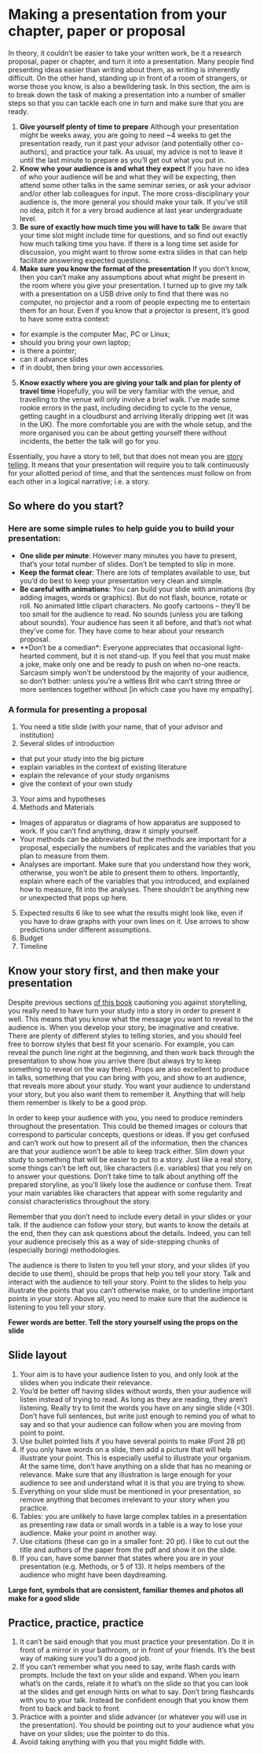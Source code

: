 # Making a presentation from your chapter, paper or proposal {#proposal-presentation}

In theory, it couldn’t be easier to take your written work, be it a research proposal, paper or chapter, and turn it into a presentation. Many people find presenting ideas easier than writing about them, as writing is inherently difficult. On the other hand, standing up in front of a room of strangers, or worse those you know, is also a bewildering task. In this section, the aim is to break down the task of making a presentation into a number of smaller steps so that you can tackle each one in turn and make sure that you are ready.

1. **Give yourself plenty of time to prepare**
Although your presentation might be weeks away, you are going to need ~4 weeks to get the presentation ready, run it past your advisor (and potentially other co-authors), and practice your talk. As usual, my advice is not to leave it until the last minute to prepare as you'll get out what you put in. 
2. **Know who your audience is and what they expect**
If you have no idea of who your audience will be and what they will be expecting, then attend some other talks in the same seminar series, or ask your advisor and/or other lab colleagues for input. The more cross-disciplinary your audience is, the more general you should make your talk. If you've still no idea, pitch it for a very broad audience at last year undergraduate level.
3. **Be sure of exactly how much time you will have to talk**
Be aware that your time slot might include time for questions, and so find out exactly how much talking time you have. If there is a long time set aside for discussion, you might want to throw some extra slides in that can help facilitate answering expected questions.
4. **Make sure you know the format of the presentation**
If you don't know, then you can't make any assumptions about what might be present in the room where you give your presentation. I turned up to give my talk with a presentation on a USB drive only to find that there was no computer, no projector and a room of people expecting me to entertain them for an hour. Even if you know that a projector is present, it's good to have some extra context: 
  + for example is the computer Mac, PC or Linux; 
  + should you bring your own laptop; 
  + is there a pointer; 
  + can it advance slides
  + if in doubt, then bring your own accessories.
5. **Know exactly where you are giving your talk and plan for plenty of travel time**
Hopefully, you will be very familiar with the venue, and travelling to the venue will only involve a brief walk. I've made some rookie errors in the past, including deciding to cycle to the venue, getting caught in a cloudburst and arriving literally dripping wet (it was in the UK). The more comfortable you are with the whole setup, and the more organised you can be about getting yourself there without incidents, the better the talk will go for you.

Essentially, you have a story to tell, but that does not mean you are [story telling](#storytelling). It means that your presentation will require you to talk continuously for your allotted period of time, and that the sentences must follow on from each other in a logical narrative; i.e. a story. 

## So where do you start?

### Here are some simple rules to help guide you to build your presentation:

- **One slide per minute**: However many minutes you have to present, that’s your total number of slides. Don’t be tempted to slip in more.
- **Keep the format clear**: There are lots of templates available to use, but you’d do best to keep your presentation very clean and simple.
- **Be careful with animations**: You can build your slide with animations (by adding images, words or graphics). But do not flash, bounce, rotate or roll. No animated little clipart characters. No goofy cartoons – they’ll be too small for the audience to read. No sounds (unless you are talking about sounds). Your audience has seen it all before, and that’s not what they’ve come for. They have come to hear about your research proposal.
- **Don’t be a comedian*: Everyone appreciates that occasional light-hearted comment, but it is not stand-up. If you feel that you must make a joke, make only one and be ready to push on when no-one reacts. Sarcasm simply won’t be understood by the majority of your audience, so don’t bother: unless you’re a witless Brit who can’t string three or more sentences together without [in which case you have my empathy].

### A formula for presenting a proposal 

1. You need a title slide (with your name, that of your advisor and institution)
2. Several slides of introduction
  + that put your study into the big picture
  + explain variables in the context of existing literature
  + explain the relevance of your study organisms
  + give the context of your own study
3. Your aims and hypotheses
4. Methods and Materials
  + Images of apparatus or diagrams of how apparatus are supposed to work. If you can’t find anything, draw it simply yourself.
  + Your methods can be abbreviated but the methods are important for a proposal, especially the numbers of replicates and the variables that you plan to measure from them. 
  + Analyses are important. Make sure that you understand how they work, otherwise, you won’t be able to present them to others. Importantly, explain where each of the variables that you introduced, and explained how to measure, fit into the analyses. There shouldn’t be anything new or unexpected that pops up here.
5. Expected results
6 like to see what the results might look like, even if you have to draw graphs with your own lines on it. Use arrows to show predictions under different assumptions.
7. Budget
8. Timeline


## Know your story first, and then make your presentation

Despite previous sections [of this book](storytelling.html) cautioning you against storytelling, you really need to have turn your study into a story in order to present it well. This means that you know what the message you want to reveal to the audience is.  When you develop your story, be imaginative and creative. There are plenty of different styles to telling stories, and you should feel free to borrow styles that best fit your scenario. For example, you can reveal the punch line right at the beginning, and then work back through the presentation to show how you arrive there (but always try to keep something to reveal on the way there). Props are also excellent to produce in talks, something that you can bring with you, and show to an audience, that reveals more about your study. You want your audience to understand your story, but you also want them to remember it. Anything that will help them remember is likely to be a good prop. 

In order to keep your audience with you, you need to produce reminders throughout the presentation. This could be themed images or colours that correspond to particular concepts, questions or ideas. If you get confused and can't work out how to present all of the information, then the chances are that your audience won't be able to keep track either. Slim down your study to something that will be easier to put to a story. Just like a real story, some things can't be left out, like characters (i.e. variables) that you rely on to answer your questions. Don't take time to talk about anything off the prepared storyline, as you'll likely lose the audience or confuse them. Treat your main variables like characters that appear with some regularity and consist characteristics throughout the story.

Remember that you don't need to include every detail in your slides or your talk. If the audience can follow your story, but wants to know the details at the end, then they can ask questions about the details. Indeed, you can tell your audience precisely this as a way of side-stepping chunks of (especially boring) methodologies.

The audience is there to listen to you tell your story, and your slides (if you decide to use them), should be props that help you tell your story. Talk and interact with the audience to tell your story. Point to the slides to help you illustrate the points that you can't otherwise make, or to underline important points in your story. Above all, you need to make sure that the audience is listening to you tell your story. 

__Fewer words are better. Tell the story yourself using the props on the slide__

## Slide layout

1. Your aim is to have your audience listen to you, and only look at the slides when you indicate their relevance. 
1. You’d be better off having slides without words, then your audience will listen instead of trying to read. As long as they are reading, they aren't listening. Really try to limit the words you have on any single slide (<30). Don’t have full sentences, but write just enough to remind you of what to say and so that your audience can follow when you are moving from point to point.
1. Use bullet pointed lists if you have several points to make (Font 28 pt)
1. If you only have words on a slide, then add a picture that will help illustrate your point. This is especially useful to illustrate your organism. At the same time, don’t have anything on a slide that has no meaning or relevance. Make sure that any illustration is large enough for your audience to see and understand what it is that you are trying to show.
1. Everything on your slide must be mentioned in your presentation, so remove anything that becomes irrelevant to your story when you practice.
1. Tables: you are unlikely to have large complex tables in a presentation as presenting raw data or small words in a table is a way to lose your audience. Make your point in another way.
1. Use citations (these can go in a smaller font: 20 pt). I like to cut out the title and authors of the paper from the pdf and show it on the slide.
1. If you can, have some banner that states where you are in your presentation (e.g. Methods, or 5 of 13). It helps members of the audience who might have been daydreaming.

__Large font, symbols that are consistent, familiar themes and photos all make for a good slide__

## Practice, practice, practice

1. It can’t be said enough that you must practice your presentation. Do it in front of a mirror in your bathroom, or in front of your friends. It's the best way of making sure you'll do a good job.
1. If you can't remember what you need to say, write flash cards with prompts. Include the text on your slide and expand. When you learn what’s on the cards, relate it to what’s on the slide so that you can look at the slides and get enough hints on what to say. Don’t bring flashcards with you to your talk. Instead be confident enough that you know them front to back and back to front.
1. Practice with a pointer and slide advancer (or whatever you will use in the presentation). You should be pointing out to your audience what you have on your slides; use the pointer to do this.
1. Avoid taking anything with you that you might fiddle with.
